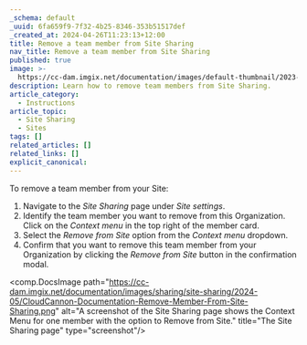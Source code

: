 ```yaml
---
_schema: default
_uuid: 6fa659f9-7f32-4b25-8346-353b51517def
_created_at: 2024-04-26T11:23:13+12:00
title: Remove a team member from Site Sharing
nav_title: Remove a team member from Site Sharing
published: true
image: >-
  https://cc-dam.imgix.net/documentation/images/default-thumbnail/2023-Q4/CloudCannon-Documentation-Thumbnail.png
description: Learn how to remove team members from Site Sharing.
article_category:
  - Instructions
article_topic:
  - Site Sharing
  - Sites
tags: []
related_articles: []
related_links: []
explicit_canonical:
---
```

To remove a team member from your Site:

1. Navigate to the *Site Sharing* page under *Site settings*.
2. Identify the team member you want to remove from this Organization. Click on the *Context menu* in the top right of the member card.
3. Select the *Remove from Site* option from the *Context menu* dropdown.
4. Confirm that you want to remove this team member from your Organization by clicking the *Remove from Site* button in the confirmation modal.

<comp.DocsImage path="https://cc-dam.imgix.net/documentation/images/sharing/site-sharing/2024-05/CloudCannon-Documentation-Remove-Member-From-Site-Sharing.png" alt="A screenshot of the Site Sharing page shows the Context Menu for one member with the option to Remove from Site." title="The Site Sharing page" type="screenshot"/>